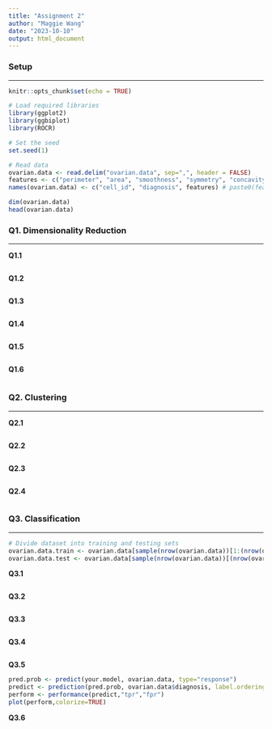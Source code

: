 ```yaml
---
title: "Assignment 2"
author: "Maggie Wang"
date: "2023-10-10"
output: html_document
---
```


### Setup

---

```r
knitr::opts_chunk$set(echo = TRUE)
```

```r
# Load required libraries
library(ggplot2)
library(ggbiplot)
library(ROCR)
```

```r
# Set the seed
set.seed(1)

# Read data
ovarian.data <- read.delim("ovarian.data", sep=",", header = FALSE)
features <- c("perimeter", "area", "smoothness", "symmetry", "concavity", paste("protein", seq(1, 25), sep=""))
names(ovarian.data) <- c("cell_id", "diagnosis", features) # paste0(features,"_mean"), paste0(features,"_se"), paste0(features,"_worst"))

dim(ovarian.data)
head(ovarian.data)
```

### Q1. Dimensionality Reduction

---

**Q1.1**
```r

```

**Q1.2**
```r

```

**Q1.3**
```r

```

**Q1.4**
```r

```

**Q1.5**
```r

```

**Q1.6**
```r

```

### Q2. Clustering

---

**Q2.1**
```r

```

**Q2.2**
```r

```

**Q2.3**
```r

```

**Q2.4**
```r

```

### Q3. Classification

---

```r
# Divide dataset into training and testing sets
ovarian.data.train <- ovarian.data[sample(nrow(ovarian.data))[1:(nrow(ovarian.data)/2)],]
ovarian.data.test <- ovarian.data[sample(nrow(ovarian.data))[(nrow(ovarian.data)/2):(nrow(ovarian.dataset))],]
```

**Q3.1**
```r

```

**Q3.2**
```r

```

**Q3.3**
```r

```

**Q3.4**
```r

```

**Q3.5**
```r
pred.prob <- predict(your.model, ovarian.data, type="response")
predict <- prediction(pred.prob, ovarian.data$diagnosis, label.ordering=c("B","M"))
perform <- performance(predict,"tpr","fpr")
plot(perform,colorize=TRUE)
```

**Q3.6**
```r

```